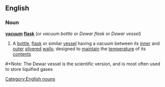 ==English==
===Noun===
{{wikipedia}}
'''[[vacuum]] [[flask]]'''  (or ''vacuum bottle'' or ''Dewar flask'' or ''Dewar vessel'')
#A [[bottle]], [[flask]] or similar [[vessel]] having a vacuum between its [[inner]] and [[outer]] [[silvered]] [[wall]]s; designed to [[maintain]] the [[temperature]] of its [[content]]s
{{wikipediapar|Dewar flask}}
#*Note: The Dewar vessel is the scientific version, and is most often used to store liquified gases
[[Category:English nouns]]